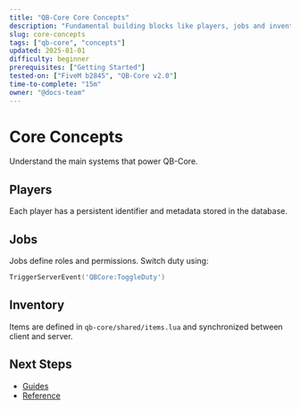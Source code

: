 ```yaml
---
title: "QB-Core Core Concepts"
description: "Fundamental building blocks like players, jobs and inventory."
slug: core-concepts
tags: ["qb-core", "concepts"]
updated: 2025-01-01
difficulty: beginner
prerequisites: ["Getting Started"]
tested-on: ["FiveM b2845", "QB-Core v2.0"]
time-to-complete: "15m"
owner: "@docs-team"
---
```


# Core Concepts

Understand the main systems that power QB-Core.

## Players

Each player has a persistent identifier and metadata stored in the database.

## Jobs

Jobs define roles and permissions. Switch duty using:
```lua
TriggerServerEvent('QBCore:ToggleDuty')
```

## Inventory

Items are defined in `qb-core/shared/items.lua` and synchronized between client and server.

## Next Steps

- [Guides](../guides)
- [Reference](../reference)
